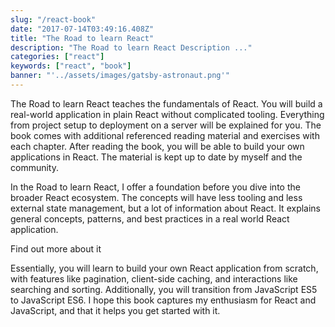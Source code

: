 ```yaml
---
slug: "/react-book"
date: "2017-07-14T03:49:16.408Z"
title: "The Road to learn React"
description: "The Road to learn React Description ..."
categories: ["react"]
keywords: ["react", "book"]
banner: "'../assets/images/gatsby-astronaut.png'"
---
```


The Road to learn React teaches the fundamentals of React. You will build a real-world application in plain React without complicated tooling. Everything from project setup to deployment on a server will be explained for you. The book comes with additional referenced reading material and exercises with each chapter. After reading the book, you will be able to build your own applications in React. The material is kept up to date by myself and the community.

In the Road to learn React, I offer a foundation before you dive into the broader React ecosystem. The concepts will have less tooling and less external state management, but a lot of information about React. It explains general concepts, patterns, and best practices in a real world React application.

<Link to="https://roadtoreact.com/">Find out more about it</Link>

Essentially, you will learn to build your own React application from scratch, with features like pagination, client-side caching, and interactions like searching and sorting. Additionally, you will transition from JavaScript ES5 to JavaScript ES6. I hope this book captures my enthusiasm for React and JavaScript, and that it helps you get started with it.
